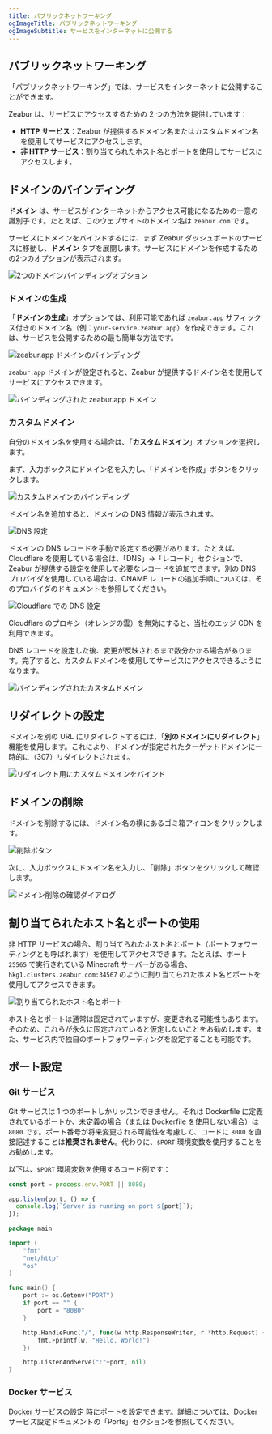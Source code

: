 ```yaml
---
title: パブリックネットワーキング
ogImageTitle: パブリックネットワーキング
ogImageSubtitle: サービスをインターネットに公開する
---
```


## パブリックネットワーキング

「パブリックネットワーキング」では、サービスをインターネットに公開することができます。

Zeabur は、サービスにアクセスするための 2 つの方法を提供しています：

- **HTTP サービス**：Zeabur が提供するドメイン名またはカスタムドメイン名を使用してサービスにアクセスします。
- **非 HTTP サービス**：割り当てられたホスト名とポートを使用してサービスにアクセスします。

## ドメインのバインディング

**ドメイン** は、サービスがインターネットからアクセス可能になるための一意の識別子です。たとえば、このウェブサイトのドメイン名は `zeabur.com` です。

サービスにドメインをバインドするには、まず Zeabur ダッシュボードのサービスに移動し、**ドメイン** タブを展開します。サービスにドメインを作成するための2つのオプションが表示されます。

![2つのドメインバインディングオプション](/networking/public/two-buttons-to-bind-domain.webp)

### ドメインの生成

「**ドメインの生成**」オプションでは、利用可能であれば `zeabur.app` サフィックス付きのドメイン名（例：`your-service.zeabur.app`）を作成できます。これは、サービスを公開するための最も簡単な方法です。

![zeabur.app ドメインのバインディング](/networking/public/binding-zeabur-app-domain.webp)

`zeabur.app` ドメインが設定されると、Zeabur が提供するドメイン名を使用してサービスにアクセスできます。

![バインディングされた zeabur.app ドメイン](/networking/public/bound-zeabur-app-domain.webp)

### カスタムドメイン

自分のドメイン名を使用する場合は、「**カスタムドメイン**」オプションを選択します。

まず、入力ボックスにドメイン名を入力し、「ドメインを作成」ボタンをクリックします。

![カスタムドメインのバインディング](/networking/public/binding-custom-domain.webp)

ドメイン名を追加すると、ドメインの DNS 情報が表示されます。

![DNS 設定](/networking/public/custom-domain-setting-dns.webp)

ドメインの DNS レコードを手動で設定する必要があります。たとえば、Cloudflare を使用している場合は、「DNS」→「レコード」セクションで、Zeabur が提供する設定を使用して必要なレコードを追加できます。別の DNS プロバイダを使用している場合は、CNAME レコードの追加手順については、そのプロバイダのドキュメントを参照してください。

![Cloudflare での DNS 設定](/networking/public/configure-dns-record-in-cloudflare.webp)

Cloudflare のプロキシ（オレンジの雲）を無効にすると、当社のエッジ CDN を利用できます。

DNS レコードを設定した後、変更が反映されるまで数分かかる場合があります。完了すると、カスタムドメインを使用してサービスにアクセスできるようになります。

![バインディングされたカスタムドメイン](/networking/public/bound-custom-domain.webp)

## リダイレクトの設定

ドメインを別の URL にリダイレクトするには、「**別のドメインにリダイレクト**」機能を使用します。これにより、ドメインが指定されたターゲットドメインに一時的に（307）リダイレクトされます。

![リダイレクト用にカスタムドメインをバインド](/networking/public/binding-custom-domain-for-redirect.webp)

## ドメインの削除

ドメインを削除するには、ドメイン名の横にあるゴミ箱アイコンをクリックします。

![削除ボタン](/networking/public/delete-button.webp)

次に、入力ボックスにドメイン名を入力し、「削除」ボタンをクリックして確認します。

![ドメイン削除の確認ダイアログ](/networking/public/deleting-domain-modal.webp)

## 割り当てられたホスト名とポートの使用

非 HTTP サービスの場合、割り当てられたホスト名とポート（ポートフォワーディングとも呼ばれます）を使用してアクセスできます。たとえば、ポート `25565` で実行されている Minecraft サーバーがある場合、`hkg1.clusters.zeabur.com:34567` のように割り当てられたホスト名とポートを使用してアクセスできます。

![割り当てられたホスト名とポート](/networking/public/assigned-hostname-and-port.webp)

ホスト名とポートは通常は固定されていますが、変更される可能性もあります。そのため、これらが永久に固定されていると仮定しないことをお勧めします。また、サービス内で独自のポートフォワーディングを設定することも可能です。

## ポート設定

### Git サービス

Git サービスは 1 つのポートしかリッスンできません。それは Dockerfile に定義されているポートか、未定義の場合（または Dockerfile を使用しない場合）は `8080` です。ポート番号が将来変更される可能性を考慮して、コードに `8080` を直接記述することは**推奨されません**。代わりに、`$PORT` 環境変数を使用することをお勧めします。

以下は、`$PORT` 環境変数を使用するコード例です：

```js filename=server.js
const port = process.env.PORT || 8080;

app.listen(port, () => {
  console.log(`Server is running on port ${port}`);
});
```

```go filename=main.go
package main

import (
    "fmt"
    "net/http"
    "os"
)

func main() {
    port := os.Getenv("PORT")
    if port == "" {
        port = "8080"
    }

    http.HandleFunc("/", func(w http.ResponseWriter, r *http.Request) {
        fmt.Fprintf(w, "Hello, World!")
    })

    http.ListenAndServe(":"+port, nil)
}
```

### Docker サービス

[Docker サービスの設定](/deploy/customize-prebuilt) 時にポートを設定できます。詳細については、Docker サービス設定ドキュメントの「Ports」セクションを参照してください。
